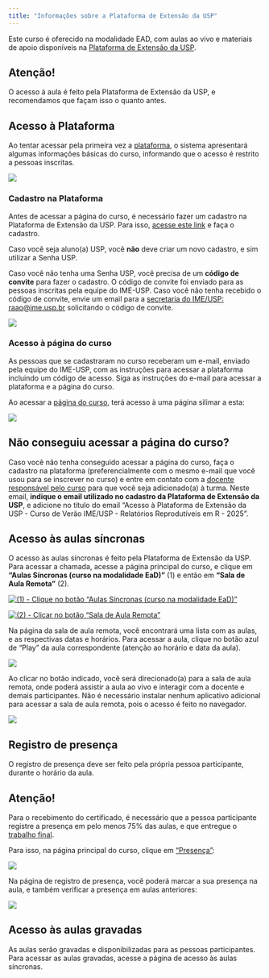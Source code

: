 ```yaml
---
title: "Informações sobre a Plataforma de Extensão da USP"
---
```


Este curso é oferecido na modalidade EAD, com aulas ao vivo e materiais de apoio disponíveis na [Plataforma de Extensão da USP](https://cursosextensao.usp.br/user/index.php?id=4166).

::: callout-warning
## Atenção!

O acesso à aula é feito pela Plataforma de Extensão da USP, e recomendamos que façam isso o quanto antes.
:::

## Acesso à Plataforma

Ao tentar acessar pela primeira vez a [plataforma](https://cursosextensao.usp.br/user/index.php?id=4166), o sistema apresentará algumas informações básicas do curso, informando que o acesso é restrito a pessoas inscritas.

[![](images/extensao-sem-acesso.png){fig-align="center"}](https://cursosextensao.usp.br/user/index.php?id=4166)

### Cadastro na Plataforma

Antes de acessar a página do curso, é necessário fazer um cadastro na Plataforma de Extensão da USP. Para isso, [acesse este link](https://cursosextensao.usp.br/login/signup.php) e faça o cadastro.

Caso você seja aluno(a) USP, você **não** deve criar um novo cadastro, e sim utilizar a Senha USP.

Caso você não tenha uma Senha USP, você precisa de um **código de convite** para fazer o cadastro. O código de convite foi enviado para as pessoas inscritas pela equipe do IME-USP. Caso você não tenha recebido o código de convite, envie um email para a [secretaria do IME/USP: raao@ime.usp.br](mailto:raao@ime.usp.br) solicitando o código de convite.

[![](images/extensao-cadastro.png){fig-align="center"}](https://cursosextensao.usp.br/login/signup.php)

### Acesso à página do curso

As pessoas que se cadastraram no curso receberam um e-mail, enviado pela equipe do IME-USP, com as instruções para acessar a plataforma incluindo um código de acesso. Siga as instruções do e-mail para acessar a plataforma e a página do curso.


Ao acessar a [página do curso](https://cursosextensao.usp.br/user/index.php?id=4166), terá acesso à uma página silimar a esta:

[![](images/extensao-principal-aluno.png){fig-align="center"}](https://cursosextensao.usp.br/user/index.php?id=4166)

::: callout-warning
## Não conseguiu acessar a página do curso?

Caso você não tenha conseguido acessar a página do curso, faça o cadastro na plataforma (preferencialmente com o mesmo e-mail que você usou para se inscrever no curso) e entre em contato com a [docente responsável pelo curso](mailto:milz.bea@gmail.com) para que você seja adicionado(a) à turma. Neste email, **indique o email utilizado no cadastro da Plataforma de Extensão da USP**, e adicione no título do email "Acesso à Plataforma de Extensão da USP - Curso de Verão IME/USP - Relatórios Reprodutíveis em R - 2025".
:::


## Acesso às aulas síncronas

O acesso às aulas síncronas é feito pela Plataforma de Extensão da USP. Para acessar a chamada, acesse a página principal do curso, e clique em **"Aulas Síncronas (curso na modalidade EaD)"** (1) e então em **"Sala de Aula Remota"** (2).



[![(1) - Clique no botão "Aulas Síncronas (curso na modalidade EaD)"](images/extensao-aluno-aula-sincrona-1.png){fig-align="center"}](https://cursosextensao.usp.br/user/index.php?id=4166)


[![(2) - Clicar no botão "Sala de Aula Remota"](images/extensao-aluno-aula-sincrona-2.png){fig-align="center"}](https://cursosextensao.usp.br/user/index.php?id=4166)

Na página da sala de aula remota, você encontrará uma lista com as aulas, e as respectivas datas e horários. Para acessar a aula, clique no botão azul de "Play" da aula correspondente (atenção ao horário e data da aula).


[![](images/extensao-aluno-aula-sincrona-3.png){fig-align="center"}](https://cursosextensao.usp.br/mod/lti/view.php?id=246874)

Ao clicar no botão indicado, você será direcionado(a) para a sala de aula remota, onde poderá assistir a aula ao vivo e interagir com a docente e demais participantes. Não é necessário instalar nenhum aplicativo adicional para acessar a sala de aula remota, pois o acesso é feito no navegador.

![](images/extensao-aluno-aula-sincrona-4.png){fig-align="center"}

## Registro de presença



O registro de presença deve ser feito pela própria pessoa participante, durante o horário da aula. 

::: callout-warning
## Atenção!

Para o recebimento do certificado, é necessário que a pessoa participante registre a presença em pelo menos 75% das aulas, e que entregue o [trabalho final](trabalho-final.qmd).
:::


Para isso, na página principal do curso, clique em ["Presença"](https://cursosextensao.usp.br/mod/attendance/view.php?id=246873):

[![](images/extensao-aluno-presenca-1.png){fig-align="center"}](https://cursosextensao.usp.br/mod/attendance/view.php?id=246873)

Na página de registro de presença, você poderá marcar a sua presença na aula, e também verificar a presença em aulas anteriores:

[![](images/extensao-aluno-presenca-2.png){fig-align="center"}](https://cursosextensao.usp.br/mod/attendance/view.php?id=246873)

<!-- Adicionar uma imagem quando tiver um exemplo -->


## Acesso às aulas gravadas

As aulas serão gravadas e disponibilizadas para as pessoas participantes. Para acessar as aulas gravadas, acesse a página de acesso às aulas síncronas.



<!-- Imagem demonstrativa: Em breve! -->


